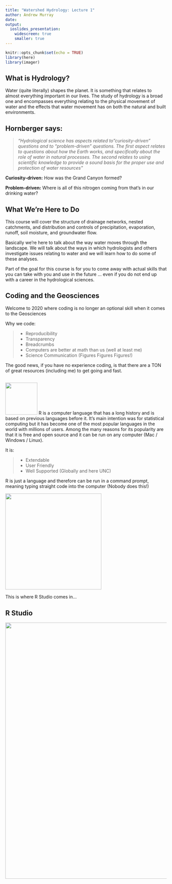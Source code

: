 ```yaml
---
title: "Watershed Hydrology: Lecture 1"
author: Andrew Murray
date: 
output:
  ioslides_presentation:
    widescreen: true
    smaller: true
---
```

```r
knitr::opts_chunk$set(echo = TRUE)
library(here)
library(imager)

```


## What is Hydrology?

  Water (quite literally) shapes the planet. It is something that relates to almost everything important in our lives. The study of hydrology is a broad one and encompasses everything relating to the physical movement of water and the effects that water movement has on both the natural and built environments.

## Hornberger says:

> *"Hydrological science has aspects related to "curiosity-driven" questions and to "problem-driven" questions. The first aspect relates to questions about how the Earth works, and specifically about the role of water in natural processes. The second relates to using scientific knowledge to provide a sound basis for the proper use and protection of water resources"*

**Curiosity-driven:** How was the Grand Canyon formed?

**Problem-driven:** Where is all of this nitrogen coming from that's in our drinking water?

## What We're Here to Do

This course will cover the structure of drainage networks, nested catchments, and distribution and controls of precipitation, evaporation, runoff, soil moisture, and groundwater flow.

Basically we're here to talk about the way water moves through the landscape. We will talk about the ways in which hydrologists and others investigate issues relating to water and we will learn how to do some of these analyses.

Part of the goal for this course is for you to come away with actual skills that you can take with you and use in the future ... even if you do not end up with a career in the hydrological sciences.

## Coding and the Geosciences

Welcome to 2020 where coding is no longer an optional skill when it comes to the Geosciences

Why we code:

>- Reproducibility
>- Transparency
>- Breadcrumbs
>- Computers are better at math than us (well at least me)
>- Science Communication (Figures Figures Figures!)

The good news, if you have no experience coding, is that there are a TON of great resources (including me) to get going and fast.

##

![](C:/Users/HP/OneDrive - University of North Carolina at Chapel Hill/Geog_441/images/Rlogo.png){width=100px} R is a computer language that has a long history and is based on previous languages before it. It's main intention was for statistical computing but it has become one of the most popular languages in the world with millions of users. Among the many reasons for its popularity are that it is free and open source and it can be run on any computer (Mac / Windows / Linux).

It is:

>- Extendable
>- User Friendly
>- Well Supported (Globally and here UNC)

R is just a language and therefore can be run in a command prompt, meaning typing straight code into the computer (Nobody does this!) 

![](C:/Users/HP/OneDrive - University of North Carolina at Chapel Hill/Geog_441/images/wallofcode.jpg){width=300px }

This is where R Studio comes in...

## R Studio
![](C:/Users/HP/OneDrive - University of North Carolina at Chapel Hill/Geog_441/images/RStudio.png){width=800px}